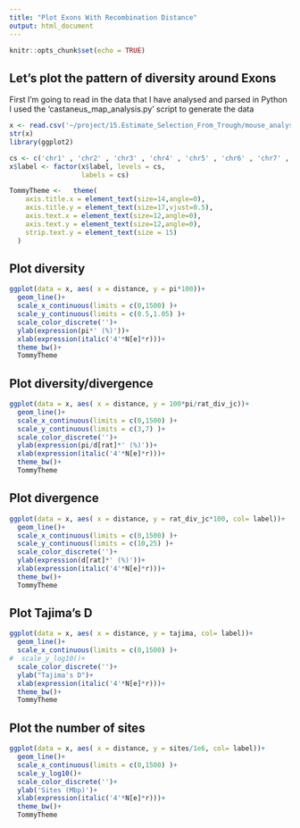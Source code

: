 ```yaml
---
title: "Plot Exons With Recombination Distance"
output: html_document
---
```


```r
knitr::opts_chunk$set(echo = TRUE)
```

## Let's plot the pattern of diversity around Exons
First I'm going to read in the data that I have analysed and parsed in Python
I used the 'castaneus_map_analysis.py' script to generate the data

```r
x <- read.csv('~/project/15.Estimate_Selection_From_Trough/mouse_analysis/castaneusMap/exons/Autosome.summary.csv')
str(x)
library(ggplot2)

cs <- c('chr1' , 'chr2' , 'chr3' , 'chr4' , 'chr5' , 'chr6' , 'chr7' , 'chr8' , 'chr9' , 'chr10' , 'chr11' , 'chr12' , 'chr13' , 'chr14' , 'chr15' , 'chr16' , 'chr17' , 'chr18' , 'chr19')
x$label <- factor(x$label, levels = cs,
                  labels = cs)

TommyTheme <-   theme(
    axis.title.x = element_text(size=14,angle=0),
    axis.title.y = element_text(size=17,vjust=0.5),
    axis.text.x = element_text(size=12,angle=0),
    axis.text.y = element_text(size=12,angle=0),
    strip.text.y = element_text(size = 15)
  )


```

## Plot diversity


```r

ggplot(data = x, aes( x = distance, y = pi*100))+
  geom_line()+
  scale_x_continuous(limits = c(0,1500) )+
  scale_y_continuous(limits = c(0.5,1.05) )+
  scale_color_discrete('')+
  ylab(expression(pi*' (%)'))+
  xlab(expression(italic('4'*N[e]*r)))+
  theme_bw()+
  TommyTheme


```

## Plot diversity/divergence

```r

ggplot(data = x, aes( x = distance, y = 100*pi/rat_div_jc))+
  geom_line()+
  scale_x_continuous(limits = c(0,1500) )+
  scale_y_continuous(limits = c(3,7) )+
  scale_color_discrete('')+
  ylab(expression(pi/d[rat]*' (%)'))+
  xlab(expression(italic('4'*N[e]*r)))+
  theme_bw()+
  TommyTheme


```

## Plot divergence


```r
ggplot(data = x, aes( x = distance, y = rat_div_jc*100, col= label))+
  geom_line()+
  scale_x_continuous(limits = c(0,1500) )+
  scale_y_continuous(limits = c(10,25) )+
  scale_color_discrete('')+
  ylab(expression(d[rat]*' (%)'))+
  xlab(expression(italic('4'*N[e]*r)))+
  theme_bw()+
  TommyTheme


```

## Plot Tajima's D

```r

ggplot(data = x, aes( x = distance, y = tajima, col= label))+
  geom_line()+
  scale_x_continuous(limits = c(0,1500) )+
#  scale_y_log10()+
  scale_color_discrete('')+
  ylab("Tajima's D")+
  xlab(expression(italic('4'*N[e]*r)))+
  theme_bw()+
  TommyTheme


```

## Plot the number of sites

```r

ggplot(data = x, aes( x = distance, y = sites/1e6, col= label))+
  geom_line()+
  scale_x_continuous(limits = c(0,1500) )+
  scale_y_log10()+
  scale_color_discrete('')+
  ylab('Sites (Mbp)')+
  xlab(expression(italic('4'*N[e]*r)))+
  theme_bw()+
  TommyTheme


```